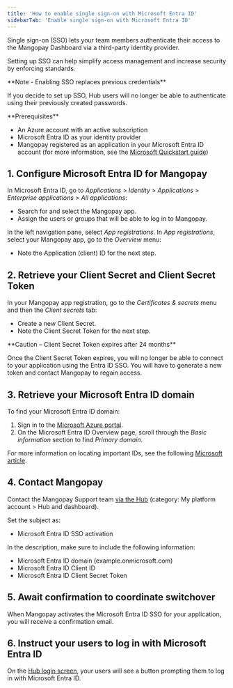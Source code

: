```yaml
---
title: 'How to enable single sign-on with Microsoft Entra ID'
sidebarTab: 'Enable single sign-on with Microsoft Entra ID'
---
```

Single sign-on (SSO) lets your team members authenticate their access to the Mangopay Dashboard via a third-party identity provider.

Setting up SSO can help simplify access management and increase security by enforcing standards.

<Note>  
**Note - Enabling SSO replaces previous credentials** 
  
If you decide to set up SSO, Hub users will no longer be able to authenticate using their previously created passwords.  
</Note>  

<Info>
**Prerequisites**

- An Azure account with an active subscription
- Microsoft Entra ID as your identity provider
- Mangopay registered as an application in your Microsoft Entra ID account (for more information, see the [Microsoft Quickstart guide](https://learn.microsoft.com/en-us/entra/identity-platform/quickstart-register-app))
</Info>

## 1. Configure Microsoft Entra ID for Mangopay

In Microsoft Entra ID, go to _Applications_ > _Identity_ > _Applications_ > _Enterprise applications_ > _All applications_:

- Search for and select the Mangopay app.
- Assign the users or groups that will be able to log in to Mangopay.

In the left navigation pane, select _App registrations_. In _App registrations_, select your Mangopay app, go to the _Overview_ menu:

- Note the Application (client) ID for the next step.


## 2. Retrieve your Client Secret and Client Secret Token

In your Mangopay app registration, go to the _Certificates & secrets_ menu and then the _Client secrets_ tab:

- Create a new Client Secret.
- Note the Client Secret Token for the next step.

<Warning>
**Caution – Client Secret Token expires after 24 months**

Once the Client Secret Token expires, you will no longer be able to connect to your application using the Entra ID SSO. You will have to generate a new token and contact Mangopay to regain access.
</Warning>

## 3. Retrieve your Microsoft Entra ID domain 

To find your Microsoft Entra ID domain: 

1. Sign in to the [Microsoft Azure portal](https://login.microsoftonline.com/organizations/oauth2/v2.0/authorize?redirect_uri=https%3A%2F%2Fportal.azure.com%2Fsignin%2Findex%2F&response_type=code%20id_token&scope=https%3A%2F%2Fmanagement.core.windows.net%2F%2Fuser_impersonation%20openid%20email%20profile&state=OpenIdConnect.AuthenticationProperties%3DMmB0StiVQxOsIcsJD8MU63bZW4DzMl1YB9IjSqD0yEjFbkdRaLEd1_duEeArcO4FrJEzLUGr3p1FBJ75VdWrKp9eLPsuRuCYqigis8r8XW2r7Yxa9DDon3lu7LZ0ll44XjPAysr66hkf1qjcSL5xxtocz2M8vb9V66_3IoS1oPBh8mcNT-WL816UfTlbOZdZJ2puV6hWg3BQrT0tyuZ_sBS9otVhq6k34kwDCJ3HNQDOhxmDmn9xr6oZSk3RwA4RR3zCKZ8-jfC6qf_XRlnkFE1ugJ7Y8yuaGoY_sAlbAFXPk66drCzM1GZ9783F8Asl3iDBN7OnQ8y1GCF_neyI3qEuGNSaOQErnHUweQlieJYY3MKNFT-gjbw7k_dT6S0s3tgVAjQN5SY_03mQOVBmOd74lDPN7vmmeKL60pkfkyHq-UuLCeBo-eZrDsJNQASTTrHp29v2-G3MRgMj4FHfRoe6VMWSd_DEGHbhnIqenLdyIPNN9olFZtT1eelyWB00&response_mode=form_post&nonce=638409102344571996.Nzc1MGYyNDgtMmNlYS00ZTBiLThlYzAtODFhMzE5ZmYxNzI3OGQ5YmFjZmUtYjRjNC00Mjc2LTk4NTEtZWNhNjc3MTVjNWZk&client_id=c44b4083-3bb0-49c1-b47d-974e53cbdf3c&site_id=501430&client-request-id=f92a7eaf-8892-4b96-8bc7-aade6f697965&x-client-SKU=ID_NET472&x-client-ver=6.30.1.0&sso_reload=true).
2. On the Microsoft Entra ID Overview page, scroll through the _Basic information_ section to find _Primary domain_.

For more information on locating important IDs, see the following [Microsoft article](https://learn.microsoft.com/en-us/partner-center/find-ids-and-domain-names#find-the-microsoft-entra-tenant-id-and-primary-domain-name). 

## 4. Contact Mangopay

Contact the Mangopay Support team [via the Hub](https://hub.mangopay.com/) (category: My platform account > Hub and dashboard).

Set the subject as:

- Microsoft Entra ID SSO activation

In the description, make sure to include the following information:

- Microsoft Entra ID domain (example.onmicrosoft.com)
- Microsoft Entra ID Client ID
- Microsoft Entra ID Client Secret Token

## 5. Await confirmation to coordinate switchover

When Mangopay activates the Microsoft Entra ID SSO for your application, you will receive a confirmation email.

## 6. Instruct your users to log in with Microsoft Entra ID

On the [Hub login screen](https://hub.mangopay.com/), your users will see a button prompting them to log in with Microsoft Entra ID.


